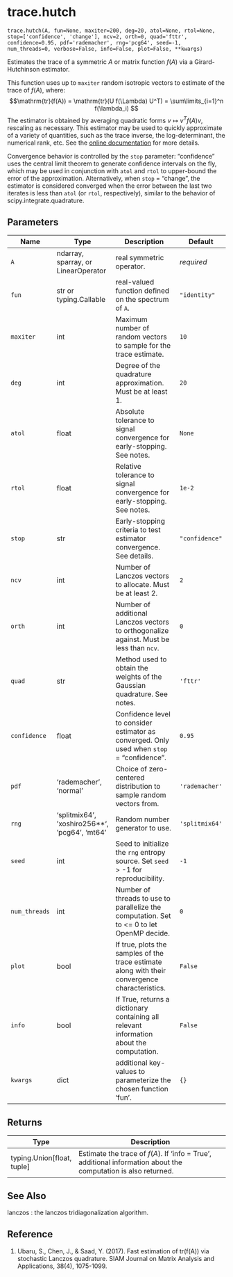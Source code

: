 # trace.hutch { #primate.trace.hutch }

`trace.hutch(A, fun=None, maxiter=200, deg=20, atol=None, rtol=None, stop=['confidence', 'change'], ncv=2, orth=0, quad='fttr', confidence=0.95, pdf='rademacher', rng='pcg64', seed=-1, num_threads=0, verbose=False, info=False, plot=False, **kwargs)`

Estimates the trace of a symmetric $A$ or matrix function $f(A)$ via a Girard-Hutchinson estimator.

This function uses up to `maxiter` random isotropic vectors to estimate of the trace of $f(A)$, where:
$$\mathrm{tr}(f(A)) = \mathrm{tr}(U f(\Lambda) U^T) = \sum\limits_{i=1}^n f(\lambda_i) $$
The estimator is obtained by averaging quadratic forms $v \mapsto v^T f(A)v$, rescaling as necessary.
This estimator may be used to quickly approximate of a variety of quantities, such as the trace inverse, the log-determinant, the numerical rank, etc. 
See the [online documentation](https://peekxc.github.io/primate/) for more details.

:::{.callout-note}      
Convergence behavior is controlled by the `stop` parameter: "confidence" uses the central limit theorem to generate confidence 
intervals on the fly, which may be used in conjunction with `atol` and `rtol` to upper-bound the error of the approximation. 
Alternatively, when `stop` = "change", the estimator is considered converged when the error between the last two iterates is less than 
`atol` (or `rtol`, respectively), similar to the behavior of scipy.integrate.quadrature.
:::

## Parameters

| Name          | Type                                          | Description                                                                                    | Default         |
|---------------|-----------------------------------------------|------------------------------------------------------------------------------------------------|-----------------|
| `A`           | ndarray, sparray, or LinearOperator           | real symmetric operator.                                                                       | _required_      |
| `fun`         | str or typing.Callable                        | real-valued function defined on the spectrum of `A`.                                           | `"identity"`    |
| `maxiter`     | int                                           | Maximum number of random vectors to sample for the trace estimate.                             | `10`            |
| `deg`         | int                                           | Degree of the quadrature approximation. Must be at least 1.                                    | `20`            |
| `atol`        | float                                         | Absolute tolerance to signal convergence for early-stopping. See notes.                        | `None`          |
| `rtol`        | float                                         | Relative tolerance to signal convergence for early-stopping. See notes.                        | `1e-2`          |
| `stop`        | str                                           | Early-stopping criteria to test estimator convergence. See details.                            | `"confidence"`  |
| `ncv`         | int                                           | Number of Lanczos vectors to allocate. Must be at least 2.                                     | `2`             |
| `orth`        | int                                           | Number of additional Lanczos vectors to orthogonalize against. Must be less than `ncv`.        | `0`             |
| `quad`        | str                                           | Method used to obtain the weights of the Gaussian quadrature. See notes.                       | `'fttr'`        |
| `confidence`  | float                                         | Confidence level to consider estimator as converged. Only used when `stop` = "confidence".     | `0.95`          |
| `pdf`         | 'rademacher', 'normal'                        | Choice of zero-centered distribution to sample random vectors from.                            | ` 'rademacher'` |
| `rng`         | 'splitmix64', 'xoshiro256**', 'pcg64', 'mt64' | Random number generator to use.                                                                | ` 'splitmix64'` |
| `seed`        | int                                           | Seed to initialize the `rng` entropy source. Set `seed` > -1 for reproducibility.              | `-1`            |
| `num_threads` | int                                           | Number of threads to use to parallelize the computation. Set to <= 0 to let OpenMP decide.     | `0`             |
| `plot`        | bool                                          | If true, plots the samples of the trace estimate along with their convergence characteristics. | `False`         |
| `info`        | bool                                          | If True, returns a dictionary containing all relevant information about the computation.       | `False`         |
| `kwargs`      | dict                                          | additional key-values to parameterize the chosen function 'fun'.                               | `{}`            |

## Returns

| Type                         | Description                                                                                                    |
|------------------------------|----------------------------------------------------------------------------------------------------------------|
| typing.Union\[float, tuple\] | Estimate the trace of $f(A)$. If 'info = True', additional information about the computation is also returned. |

## See Also

lanczos : the lanczos tridiagonalization algorithm.



## Reference

1. Ubaru, S., Chen, J., & Saad, Y. (2017). Fast estimation of tr(f(A)) via stochastic Lanczos quadrature. SIAM Journal on Matrix Analysis and Applications, 38(4), 1075-1099.